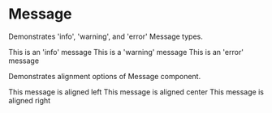 

<Meta title="core|UI Feedback/Message" component={Message} />

# Message

Demonstrates 'info', 'warning', and 'error' Message types.

<Preview>
  <Story name="message types">
    <Fragment>
      <Message type="info">This is an 'info' message</Message>
      <Message type="warning">This is a 'warning' message</Message>
      <Message type="error">This is an 'error' message</Message>
    </Fragment>
  </Story>
</Preview>

Demonstrates alignment options of Message component.

<Preview>
  <Story name="varied alignment">
    <Fragment>
      <Message align="left">This message is aligned left</Message>
      <Message align="center">This message is aligned center</Message>
      <Message align="right">This message is aligned right</Message>
    </Fragment>
  </Story>
</Preview>
